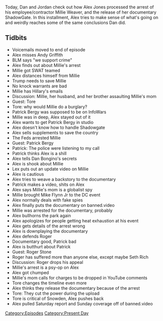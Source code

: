 {{DEFAULTSORT:
    #_EPISODE_0471:August 14-16, 2020
}}{{Episode
    | title             = August 14-16, 2020
    | caption           = Listen to this episode on [https://knowledgefight.libsyn.com/471-august-14-16-2020 Libsyn] [https://open.spotify.com/episode/1d0kd8673gqlUDeOpZJPp2 Spotify], Read the [[Transcript/471: August 14-16, 2020|Unofficial Transcript]]
    | episodeNumber     = 471
    | length            = 01:59:06
    | airDate           = August 19, 2020
    | coverageStartDate = August 14, 2020
    | coverageEndDate   = August 16, 2020
    | episodeType       = [[:Category:Present Day|Present Day]]
    | appearance        = [[Millie Weaver]], [[Tore (Terpsichore Lindeman)]], [[Patrick Bergy]], [[Dan Bongino]], [[Mike Flynn Jr]], [[Roger Stone]], [[Seth Rich]], [[Edward Snowden]]
    | oocDrop           = Shadowgate is the gate of all gates
    | previousEpisode   = [[470: ShadowGate]]
    | nextEpisode       = [[472: August 17-19, 2020]]
}}

{{Stub}}

Today, Dan and Jordan check out how Alex Jones processed the arrest of his employee/contractor Millie Weaver, and the release of her documentary ShadowGate. In this installment, Alex tries to make sense of what's going on and weirdly reaches some of the same conclusions Dan did.

==Tidbits==

*Voicemails moved to end of episode
*Alex misses Andy Griffith
*BLM says "we support crime"
*Alex finds out about Millie's arrest
*Millie got SWAT teamed
*Alex distances himself from Millie
*Trump needs to save Millie
*No knock warrants are bad
*Millie has Hillary's emails
*Discussion: Millie, her husband, and her brother assaulting Millie's mom
*Guest: Tore
*Tore: why would Millie do a burglary?
*Patrick Bergy was supposed to be on InfoWars
*Millie was in deep, Alex stayed out of it
*Alex wants to get Patrick Bergy in studio
*Alex doesn't know how to handle Shadowgate
*Alex sells supplements to save the country
*The Feds arrested Millie
*Guest: Patrick Bergy
*Patrick: The police were listening to my call
*Patrick thinks Alex is a shill
*Alex tells Dan Bongino's secrets
*Alex is shook about Millie
*Lex puts out an update video on Millie
*Alex is cautious
*Alex tries to weave a backstory to the documentary
*Patrick makes a video, shits on Alex
*Alex says Millie's mom is a globalist spy
*Millie brought Mike Flynn Jr to the DC event
*Alex normally deals with fake spies
*Alex finally puts the documentary on banned.video
*Millie was arrested for the documentary, probably
*Alex bullhorns the park again
*Alex apologizes for people getting heat exhaustion at his event
*Alex gets details of the arrest wrong
*Alex is downplaying the documentary
*Alex defends Roger
*Documentary good, Patrick bad
*Alex is butthurt about Patrick
*Guest: Roger Stone
*Roger has suffered more than anyone else, except maybe Seth Rich
*Discussion: Roger drops his appeal
*Millie's arrest is a psy-op on Alex
*Alex got chumped
*Millie's mom calls for charges to be dropped in YouTube comments
*Tore changes the timeline even more
*Alex thinks they release the documentary because of the arrest
*Tore: They cut the power during the upload
*Tore is critical of Snowden, Alex pushes back
*Alex pulled Saturday report and Sunday coverage off of banned.video

[[Category:Episodes]]
[[Category:Present Day]]
